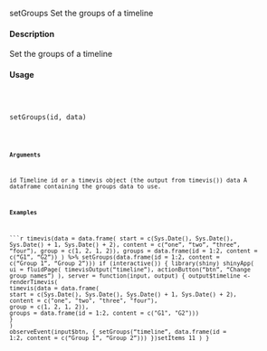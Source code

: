setGroups
Set the groups of a timeline

#### Description

Set the groups of a timeline

#### Usage
<pre><code>


setGroups(id, data)

<code></pre>
#### Arguments

id Timeline id or a timevis object (the output from timevis())
data A dataframe containing the groups data to use.

#### Examples
```r

timevis(data = data.frame(
start = c(Sys.Date(), Sys.Date(), Sys.Date() + 1, Sys.Date() + 2),
content = c("one", "two", "three", "four"),
group = c(1, 2, 1, 2)),
groups = data.frame(id = 1:2, content = c("G1", "G2"))
) %>%
setGroups(data.frame(id = 1:2, content = c("Group 1", "Group 2")))
if (interactive()) {
library(shiny)
shinyApp(
ui = fluidPage(
timevisOutput("timeline"),
actionButton("btn", "Change group names")
),
server = function(input, output) {
output$timeline <- renderTimevis(
timevis(data = data.frame(
start = c(Sys.Date(), Sys.Date(), Sys.Date() + 1, Sys.Date() + 2),
content = c("one", "two", "three", "four"),
group = c(1, 2, 1, 2)),
groups = data.frame(id = 1:2, content = c("G1", "G2")))
}
)
observeEvent(input$btn, {
setGroups("timeline",
data.frame(id = 1:2, content = c("Group 1", "Group 2")))
})setItems
11
)
}
